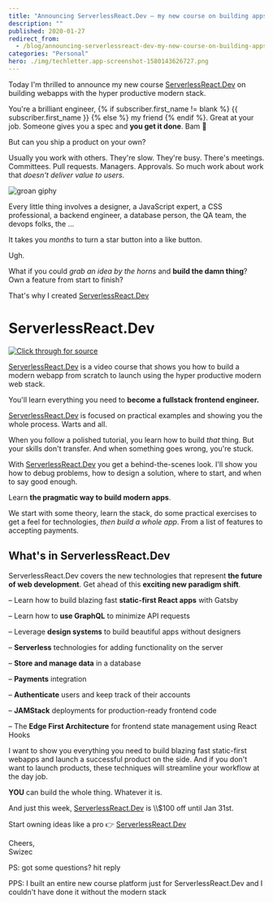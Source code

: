 ```yaml
---
title: "Announcing ServerlessReact.Dev – my new course on building apps from scratch"
description: ""
published: 2020-01-27
redirect_from:
  - /blog/announcing-serverlessreact-dev-my-new-course-on-building-apps-from-scratch/swizec/9309
categories: "Personal"
hero: ./img/techletter.app-screenshot-1580143626727.png
---
```


Today I'm thrilled to announce my new course [ServerlessReact.Dev](https://serverlessreact.dev) on building webapps with the hyper productive modern stack.

You're a brilliant engineer, {% if subscriber.first_name != blank %} {{ subscriber.first_name }} {% else %} my friend {% endif %}. Great at your job. Someone gives you a spec and **you get it done**. Bam 💪

But can you ship a product on your own?

Usually you work with others. They're slow. They're busy. There's meetings. Committees. Pull requests. Managers. Approvals. So much work about work that _doesn't deliver value to users_.

![groan giphy](./img/media-6y038xO1p06He-giphy.gif)

Every little thing involves a designer, a JavaScript expert, a CSS professional, a backend engineer, a database person, the QA team, the devops folks, the ...

It takes you _months_ to turn a star button into a like button.

Ugh.

What if you could _grab an idea by the horns_ and **build the damn thing**? Own a feature from start to finish?

That's why I created [ServerlessReact.Dev](https://serverlessreact.dev)

# ServerlessReact.Dev

[![Click through for source](./img/techletter.app-screenshot-1580143626727.png)](https://www.youtube.com/watch?v=L8Sx28i2NZw)

[ServerlessReact.Dev](https://serverlessreact.dev) is a video course that shows you how to build a modern webapp from scratch to launch using the hyper productive modern web stack.

You'll learn everything you need to **become a fullstack frontend engineer.**

[ServerlessReact.Dev](https://serverlessreact.dev) is focused on practical examples and showing you the whole process. Warts and all.

When you follow a polished tutorial, you learn how to build _that_ thing. But your skills don't transfer. And when something goes wrong, you're stuck.

With [ServerlessReact.Dev](https://serverlessreact.dev) you get a behind-the-scenes look. I'll show you how to debug problems, how to design a solution, where to start, and when to say good enough.

Learn **the pragmatic way to build modern apps**.

We start with some theory, learn the stack, do some practical exercises to get a feel for technologies, _then build a whole app_. From a list of features to accepting payments.

## What's in ServerlessReact.Dev

ServerlessReact.Dev covers the new technologies that represent **the future of web development**. Get ahead of this **exciting new paradigm shift**.

– Learn how to build blazing fast **static-first React apps** with Gatsby

– Learn how to **use GraphQL** to minimize API requests

– Leverage **design systems** to build beautiful apps without designers

– **Serverless** technologies for adding functionality on the server

– **Store and manage data** in a database

– **Payments** integration

– **Authenticate** users and keep track of their accounts

– **JAMStack** deployments for production-ready frontend code

– The **Edge First Architecture** for frontend state management using React Hooks

I want to show you everything you need to build blazing fast static-first webapps and launch a successful product on the side. And if you don't want to launch products, these techniques will streamline your workflow at the day job.

**YOU** can build the whole thing. Whatever it is.

And just this week, [ServerlessReact.Dev](https://serverlessreact.dev/) is \\\\\$100 off until Jan 31st.

Start owning ideas like a pro 👉 [ServerlessReact.Dev](https://serverlessreact.dev/)

Cheers,  
Swizec

PS: got some questions? hit reply

PPS: I built an entire new course platform just for ServerlessReact.Dev and I couldn't have done it without the modern stack
